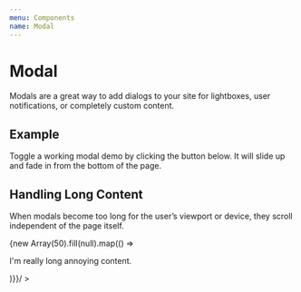 ```yaml
---
menu: Components
name: Modal
---
```



# Modal

Modals are a great way to add dialogs to your site for lightboxes, user notifications, or completely custom content.

## Example

Toggle a working modal demo by clicking the button below. It will slide up and fade in from the bottom of the page.

<Playground>
  <ModalExample />
</Playground>

## Handling Long Content

When modals become too long for the user’s viewport or device, they scroll independent of the page itself.

<Playground>
  <ModalExample body={<div>{new Array(50).fill(null).map(() => <p>I'm really long annoying content.</p>)}</div>}/ >
</Playground>
